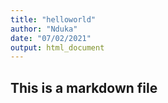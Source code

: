 ```yaml
---
title: "helloworld"
author: "Nduka"
date: "07/02/2021"
output: html_document
---
```


## This is a markdown file


